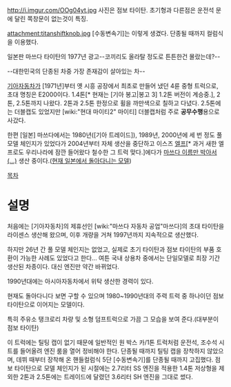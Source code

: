 http://i.imgur.com/OOg04yt.jpg
사진은 점보 타이탄. 초기형과 다른점은 운전석 문에 달린 쪽창문이 없는것이 특징.

attachment:titanshiftknob.jpg
[수동변속기]는 이렇게 생겼다. 단종될 때까지 컬럼식을 이용했다.

{{{#!html
<iframe width="420" height="315" src="https://www.youtube.com/embed/UVM8b4JEWAw" frameborder="0" allowfullscreen></iframe>
}}}
일본판 마쓰다 타이탄의 1977년 광고--코끼리도 올라탈 정도로 튼튼한건 몰랐는데?--

--대한민국의 단종된 차중 가장 존재감이 살아있는 차--

[[기아자동차]]가 [1971년]부터 옛 시흥 공장에서 최초로 만들어 냈던 4륜 중형 트럭으로, 초대 명칭은 E2000이다. 1.4톤[* 현재는 [기아 봉고|봉고 3] 1.2톤 버전이 계승중.], 2톤, 2.5톤까지 나왔다. 2톤과 2.5톤 한정으로 휠을 까만색으로 칠하고 다녔다. 2.5톤에는 더블캡도 있었지만 [wiki:"현대 마이티2" 마이티] 더블캡처럼 주로 '''공무수행'''용으로 사갔다.

한편 [일본] 마쓰다에서는 1980년([기아 트레이드]), 1989년, 2000년에 세 번 정도 풀 모델 체인지가 있었다가 2004년부터 자체 생산을 중단하고 이스즈 [[엘프]][* 과거 새한 엘프로도 우리나라에 잠깐 들어왔다 철수한 그 트럭 맞다.]에다가 [[OEM|마쓰다 이름만 박아서(...)]] 생산 중이다.([http://upload.wikimedia.org/wikipedia/commons/thumb/e/ec/MAZDA_TITAN_Dump_6th_gen.jpg/640px-MAZDA_TITAN_Dump_6th_gen.jpg 현재 일본에서 돌아다니는 모델])

[[목차]]

= 설명 =
처음에는 [기아자동차]의 제휴선인 [wiki:"마쓰다 자동차 공업"마쓰다]의 초대 타이탄을 라이센스 생산해 왔으며, 이후 개량을 거쳐 1997년까지 지속적으로 생산했다.

하지만 26년 간 풀 모델 체인지는 없었고, 실제로 초기 타이탄과 점보 타이탄의 부품 호환이 가능한 사례도 있었다고 한다... 여튼 국내 상용차 중에서는 단일모델로 최장 기간 생산된 차종이다. 대신 엔진만 약간 바뀌었다.

1990년대에는 아시아자동차에서 위탁 생산한 경력이 있다.

현재도 돌아다니다 보면 구할 수 있으며 1980~1990년대의 주력 트럭 중 하나이던 점보 타이탄으로 이어지는 모델이다.

특히 주유소 탱크로리 차량 및 소형 덤프트럭으로 가끔 그 모습을 보여 준다.(대부분이 점보 타이탄)

이 트럭에는 틸팅 캡이 없기 때문에 일반적인 원 박스 카/1톤 트럭처럼 운전석, 조수석 시트를 들어올려 엔진 룸을 열어 정비해야 한다. 단종될 때까지 틸팅 캡을 장착하지 않았으며, 데뷔 때부터 장착해 온 핸들컬럼식 5단 [수동변속기]를 단종될 때까지 고집했다. 점보 타이탄으로 모델 체인지가 된 시절에는 2.7리터 SS 엔진을 적용한 1.4톤 저상형을 제외한 2톤과 2.5톤에는 트레이드에 달렸던 3.6리터 SH 엔진을 그대로 썼다.
